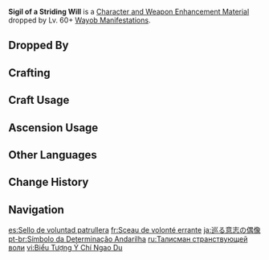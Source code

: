 {{Item Infobox
|id           = 112109
|image        = Item Sigil of a Striding Will.png
|type         = Character and Weapon Enhancement Materials
|invCategory  = Character Development Items
|group        = Wayob Manifestation Materials
|group2       = Elite Enemy Drops
|quality      = 4
|description  = An obsidian talisman that houses a Wayob Manifestation.<br>It consists of a jade idol figurine encased in obsidian. They say that in the past, people often used such figurines to attempt to communicate directly with the Wayob of the Night Kingdom. Perhaps this also explains why the Wayob can dwell within it and manifest itself in physical form.
|source1      = Dropped by Lv. 60+ [[Wayob Manifestation]]s
|source2      = [[Crafting]]
}}
'''Sigil of a Striding Will''' is a [[Character and Weapon Enhancement Material]] dropped by Lv. 60+ [[Wayob Manifestation]]s.

==Dropped By==
{{Dropped By|level=60}}

==Crafting==
{{Recipe
|type = Crafting
|Locus of a Clear Will = 3
|Mora = 125
|sort = Locus of a Clear Will;Mora
}}

==Craft Usage==
{{Craft Usage}}

==Ascension Usage==
{{Ascension Usage}}

==Other Languages==
{{Other Languages
|en       = Sigil of a Striding Will
|zhs      = 意志巡游的符像
|zhs_rm   = Yìzhì Xúnyóu de Fúxiàng
|zht      = 意志巡遊的符像
|zht_rm   = Yìzhì Xúnyóu de Fúxiàng
|zh_tl    = Talisman of Guarding Will
|ja       = 巡る意志の偶像
|ja_rm    = Meguru Ishi no Guuzou
|ja_tl    = 
|ko       = 의지가 맴도는 우상
|ko_tl    = 
|es       = Sello de voluntad patrullera
|es_tl    = Seal of Patrolling Will
|fr       = Sceau de volonté errante
|fr_tl    = Seal of Wandering Will
|ru       = Талисман странствующей воли
|ru_tl    = Talisman of a Wandering Will
|th       = Sigil of a Striding Will
|vi       = Biểu Tượng Ý Chí Ngao Du
|vi_tl    = 
|de       = Talisman des wandernden Willens
|de_tl    = Talisman of the Wandering Will
|id       = Sigil of a Striding Will
|pt       = Símbolo da Determinação Andarilha
|pt_tl    = 
|tr       = Gezgin İrade Mührü
|tr_tl    = 
|it       = Sigillo di volontà inarrestabile
|it_tl    = 
}}

==Change History==
{{Change History|5.0}}

==Navigation==
{{Development Item Navbox|Character and Weapon Enhancement Materials}}

[[es:Sello de voluntad patrullera]]
[[fr:Sceau de volonté errante]]
[[ja:巡る意志の偶像]]
[[pt-br:Símbolo da Determinação Andarilha]]
[[ru:Талисман странствующей воли]]
[[vi:Biểu Tượng Ý Chí Ngao Du]]